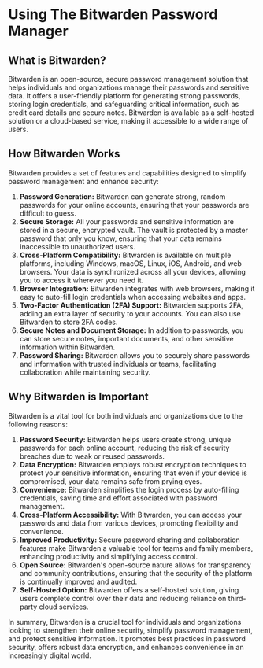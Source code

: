 # Using The Bitwarden Password Manager

## What is Bitwarden?
Bitwarden is an open-source, secure password management solution that helps individuals and organizations manage their passwords and sensitive data. It offers a user-friendly platform for generating strong passwords, storing login credentials, and safeguarding critical information, such as credit card details and secure notes. Bitwarden is available as a self-hosted solution or a cloud-based service, making it accessible to a wide range of users.

## How Bitwarden Works
Bitwarden provides a set of features and capabilities designed to simplify password management and enhance security:

1. **Password Generation:** Bitwarden can generate strong, random passwords for your online accounts, ensuring that your passwords are difficult to guess.
2. **Secure Storage:** All your passwords and sensitive information are stored in a secure, encrypted vault. The vault is protected by a master password that only you know, ensuring that your data remains inaccessible to unauthorized users.
3. **Cross-Platform Compatibility:** Bitwarden is available on multiple platforms, including Windows, macOS, Linux, iOS, Android, and web browsers. Your data is synchronized across all your devices, allowing you to access it wherever you need it.
4. **Browser Integration:** Bitwarden integrates with web browsers, making it easy to auto-fill login credentials when accessing websites and apps.
5. **Two-Factor Authentication (2FA) Support:** Bitwarden supports 2FA, adding an extra layer of security to your accounts. You can also use Bitwarden to store 2FA codes.
6. **Secure Notes and Document Storage:** In addition to passwords, you can store secure notes, important documents, and other sensitive information within Bitwarden.
7. **Password Sharing:** Bitwarden allows you to securely share passwords and information with trusted individuals or teams, facilitating collaboration while maintaining security.

## Why Bitwarden is Important
Bitwarden is a vital tool for both individuals and organizations due to the following reasons:
1. **Password Security:** Bitwarden helps users create strong, unique passwords for each online account, reducing the risk of security breaches due to weak or reused passwords.
2. **Data Encryption:** Bitwarden employs robust encryption techniques to protect your sensitive information, ensuring that even if your device is compromised, your data remains safe from prying eyes.
3. **Convenience:** Bitwarden simplifies the login process by auto-filling credentials, saving time and effort associated with password management.
4. **Cross-Platform Accessibility:** With Bitwarden, you can access your passwords and data from various devices, promoting flexibility and convenience.
5. **Improved Productivity:** Secure password sharing and collaboration features make Bitwarden a valuable tool for teams and family members, enhancing productivity and simplifying access control.
6. **Open Source:** Bitwarden's open-source nature allows for transparency and community contributions, ensuring that the security of the platform is continually improved and audited.
7. **Self-Hosted Option:** Bitwarden offers a self-hosted solution, giving users complete control over their data and reducing reliance on third-party cloud services.

In summary, Bitwarden is a crucial tool for individuals and organizations looking to strengthen their online security, simplify password management, and protect sensitive information. It promotes best practices in password security, offers robust data encryption, and enhances convenience in an increasingly digital world.
